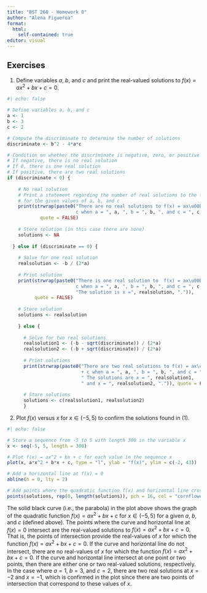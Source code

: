 ```yaml
---
title: "BST 260 - Homework 0"
author: "Alena Figueroa"
format: 
  html:
    self-contained: true
editor: visual
---
```


## Exercises

(1) Define variables $a$, $b$, and $c$ and print the real-valued solutions
to $f(x) = ax^2 + bx + c = 0$. 

```r
#| echo: false

# Define variables a, b, and c
a <- 1
b <- 3
c <- 2

# Compute the discriminate to determine the number of solutions 
discriminate <- b^2 - 4*a*c 

# Condition on whether the discriminate is negative, zero, or positive
# If negative, there is no real solution
# If 0, there is one real solution
# If positive, there are two real solutions 
if (discriminate < 0) {
  
    # No real solution
    # Print a statement regarding the number of real solutions to the function 
    # for the given values of a, b, and c
    print(strwrap(paste0("There are no real solutions to f(x) = ax\u00B2 + bx +
                         c when a = ", a, ", b = ", b, ", and c = ", c, ".")), 
            quote = FALSE)
  
    # Store solution (in this case there are none)
    solutions <- NA
    
  } else if (discriminate == 0) {
    
    # Solve for one real solution 
    realsolution <- -b / (2*a)
    
    # Print solution 
    print(strwrap(paste0("There is one real solution to  f(x) = ax\u00B2 + bx + 
                         c when a = ", a, ", b = ", b, ", and c = ", c, ".", 
                         "The solution is x =", realsolution, ".")),
          quote = FALSE)
    
    # Store solution
    solutions <- realsolution
    
    } else {
      
      # Solve for two real solutions 
      realsolution1 <- (-b - sqrt(discriminate)) / (2*a)
      realsolution2 <- (-b + sqrt(discriminate)) / (2*a)
  
      # Print solutions 
      print(strwrap(paste0("There are two real solutions to f(x) = ax\u00B2 + bx 
                           + c when a = ", a, ", b = ", b, ", and c = ", c, ".", 
                           " The solutions are x = ", realsolution1,
                           " and x = ", realsolution2, ".")), quote = FALSE)
      
      # Store solutions 
      solutions <- c(realsolution1, realsolution2)
      }
```

(2) Plot $f(x)$ versus $x$ for $x \in (-5,5)$ to confirm the solutions found 
in (1).

```r
#| echo: false

# Store a sequence from -5 to 5 with length 300 in the variable x 
x <- seq(-5, 5, length = 300)

# Plot f(x) = ax^2 + bx + c for each value in the sequence x 
plot(x, a*x^2 + b*x + c, type = "l", ylab = "f(x)", ylim = c(-2, 43))

# Add a horizontal line at f(x) = 0
abline(h = 0, lty = 2)

# Add points where the quadratic function f(x) and horizontal line cross
points(solutions, rep(0, length(solutions)), pch = 16, col = "cornflowerblue")
```

The solid black curve (i.e., the parabola) in the plot above shows the graph of 
the quadratic function $f(x) = ax^2 + bx + c$ for $x \in (-5,5)$ for a given $a$,
$b$, and $c$ (defined above). The points where the curve and horizontal line at 
$f(x) = 0$ intersect are the real-valued solutions to $f(x) = ax^2 + bx + c = 0$.
That is, the points of intersection provide the real-values of $x$ for which the
function $f(x) = ax^2 + bx + c = 0$. If the curve and horizontal line do not 
intersect, there are no real-values of $x$ for which the function
$f(x) = ax^2 + bx + c = 0$. If the curve and horizontal line intersect at one 
point or two points, then there are either one or two real-valued solutions, 
respectively. In the case where $a = 1$, $b = 3$, and $c = 2$, there are two 
real solutions at $x = -2$ and $x = -1$, which is confirmed in the plot since 
there are two points of intersection that correspond to these values of $x$. 
